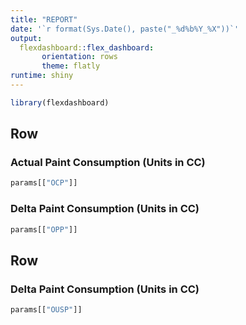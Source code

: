 ```yaml
---
title: "REPORT"
date: '`r format(Sys.Date(), paste("_%d%b%Y_%X"))`'
output:
  flexdashboard::flex_dashboard:
       orientation: rows
       theme: flatly
runtime: shiny
---
```

```r
library(flexdashboard)
```

Row  {data-height=600}
-----------------------------------------------------------------------

### Actual Paint Consumption (Units in CC) 
```r
params[["OCP"]]
```


### Delta Paint Consumption (Units in CC)
```r
params[["OPP"]]
```


Row 
-----------------------------------------------------------------------

### Delta Paint Consumption (Units in CC)
```r
params[["OUSP"]]
```